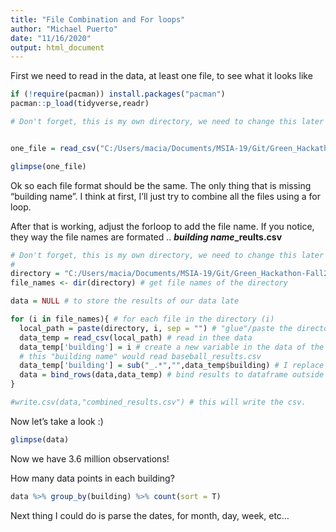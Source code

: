 ```yaml
---
title: "File Combination and For loops"
author: "Michael Puerto"
date: "11/16/2020"
output: html_document
---
```


First we need to read in the data, at least one file, to see what it looks like



```r
if (!require(pacman)) install.packages("pacman") 
pacman::p_load(tidyverse,readr)

# Don't forget, this is my own directory, we need to change this later to work with the data directly from github if possible


one_file = read_csv("C:/Users/macia/Documents/MSIA-19/Git/Green_Hackathon-Fall2020/data/Analysis/Baseball_results.csv")

glimpse(one_file)

```

Ok so each file format should be the same. The only thing that is missing "building name". I think at first, I'll just try to combine all the files using a for loop.

After that is working, adjust the forloop to add the file name. If you notice, they way the file names are formated .. __*building name*_reults.csv__




```r

# Don't forget, this is my own directory, we need to change this later to work with the data directly from github if possible
#
directory = "C:/Users/macia/Documents/MSIA-19/Git/Green_Hackathon-Fall2020/data/Analysis/"
file_names <- dir(directory) # get file names of the directory

data = NULL # to store the results of our data late

for (i in file_names){ # for each file in the directory (i)
  local_path = paste(directory, i, sep = "") # "glue"/paste the directory and file name
  data_temp = read_csv(local_path) # read in thee data
  data_temp['building'] = i # create a new variable in the data of the file name -> since this contains building name
  # this "building name" would read baseball_results.csv 
  data_temp['building'] = sub("_.*","",data_temp$building) # I replace _results.csv with "" (empty) leaving only the building name left
  data = bind_rows(data,data_temp) # bind results to dataframe outside of the loop. 
}

#write.csv(data,"combined_results.csv") # this will write the csv. 


```


Now let's take a look :)


```r
glimpse(data)
```

Now we have 3.6 million observations! 

How many data points in each building?

```r

data %>% group_by(building) %>% count(sort = T)

```

Next thing I could do is parse the dates, for month, day, week, etc...


